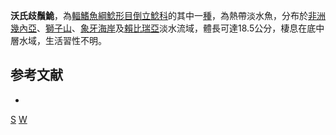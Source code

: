 {{Speciesbox 
| taxon = Synodontis waterloti
| authority = [[Daget|Daget]], 1962
| status = LC
| status_system= IUCN3.1
}}
'''沃氏歧鬚鮠'''，為[[輻鰭魚綱|輻鰭魚綱]][[鯰形目|鯰形目]][[倒立鯰科|倒立鯰科]]的其中一[[種|種]]，為熱帶淡水魚，分布於[[非洲|非洲]][[幾內亞|幾內亞]]、[[塞拉利昂|獅子山]]、[[象牙海岸|象牙海岸]]及[[賴比瑞亞|賴比瑞亞]]淡水流域，體長可達18.5公分，棲息在底中層水域，生活習性不明。

==参考文献==
*{{FishBase_species|genus=Synodontis|species=waterloti|year=2015|month=5}}

{{Taxonbar}}

[[Category:1962年描述的鱼类|S]]
[[Category:歧鬚鮠屬|W]]
